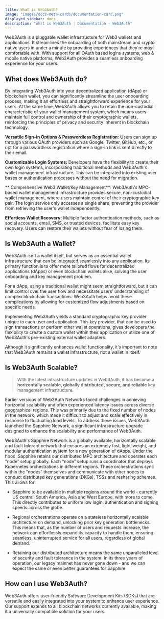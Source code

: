 ```yaml
---
title: What is Web3Auth?
image: "images/docs-meta-cards/documentation-card.png"
displayed_sidebar: docs
description: "What is Web3Auth | Documentation - Web3Auth"
---
```



Web3Auth is a pluggable wallet infrastructure for Web3 wallets and applications. It streamlines the onboarding of both mainstream and crypto native
users in under a minute by providing experiences that they're most comfortable with. With support for all OAuth based logins systems, web & mobile
native platforms, Web3Auth provides a seamless onboarding experience for your users.

## What does Web3Auth do?

By integrating Web3Auth into your decentralized application (dApp) or blockchain wallet, you can significantly streamline the user onboarding process,
making it an effortless and straightforward experience for your users. At the same time, Web3Auth allows you to retain the non-custodial
characteristic of your wallet management system, which means users maintain full control and ownership of their cryptographic wallets, reinforcing the
principles of privacy and security inherent in blockchain technology.

<ModalAnim />

**Versatile Sign-in Options & Passwordless Registration:** Users can sign up through various OAuth providers such as Google, Twitter, GitHub, etc., or
opt for a passwordless registration where a sign-in link is sent directly to their email.

**Customizable Login Systems:** Developers have the flexibility to create their own login systems, incorporating traditional methods and Web3Auth's
wallet management infrastructure. This can be integrated into existing user bases or authentication processes without the need for migration.

** Comprehensive Web3 Wallet/Key Management**: Web3Auth's MPC-based wallet management infrastructure provides secure, non-custodial wallet management,
where users maintain control of their cryptographic key pair. The login service only accesses a single share, preventing the provider from retrieving
the user's wallet independently.

**Effortless Wallet Recovery:** Multiple factor authentication methods, such as social accounts, email, SMS, or trusted devices, facilitate easy key
recovery. Users can restore their wallets without fear of losing them.

## Is Web3Auth a Wallet?

Web3Auth isn't a wallet itself, but serves as an essential wallet infrastructure that can be integrated seamlessly into any application. Its primary
function is to offer more tailored flows for decentralized applications (dApps) or even blockchain wallets alike, solving the user onboarding and key
management problem.

For a dApp, using a traditional wallet might seem straightforward, but it can limit control over the user flow and necessitate users' understanding of
complex blockchain transactions. Web3Auth helps avoid these complications by allowing for customized flow adjustments based on specific needs.

Implementing Web3Auth yields a standard cryptographic key provider unique to each user and application. This key provider, that can be used to sign
transactions or perform other wallet operations, gives developers the flexibility to create a custom wallet within their application or utilize one of
Web3Auth's pre-existing external wallet adapters.

Although it significantly enhances wallet functionality, it's important to note that Web3Auth remains a wallet infrastructure, not a wallet in itself.

## Is Web3Auth Scalable?

> With the latest infrastructure updates in Web3Auth, it has become a **horizontally scalable, globally distributed, secure, and reliable** key
> management infrastructure.

Earlier versions of Web3Auth Networks faced challenges in achieving horizontal scalability and often experienced latency issues across diverse
geographical regions. This was primarily due to the fixed number of nodes in the network, which made it difficult to adjust and scale effectively in
response to fluctuating load levels. To address these issues, Web3Auth launched the Sapphire Network, a significant infrastructure upgrade designed to
enhance the scalability and performance of Web3Auth.

Web3Auth's Sapphire Network is a globally available, horizontally scalable and fault tolerant network that ensures an extremely fast, light-weight,
and modular authentication system for a new generation of dApps. Under the hood, Sapphire retains our distributed MPC architecture and operates each
“node” setup globally. Each “node” setup runs a coordinator that deploys Kubernetes orchestrations in different regions. These orchestrations sync
within the “nodes” themselves and communicate with other nodes to conduct distributed key generations (DKGs), TSSs and resharing schemes. This allows
for:

- Sapphire to be available in multiple regions around the world - currently US central, South America, Asia and West Europe, with more to come. This
  directly contributes to uniform low login, authentication and signing speeds across the globe.

- Regional orchestrations operate on a stateless horizontally scalable architecture on demand, unlocking prior key generation bottlenecks. This means
  that, as the number of users and requests increase, the network can effortlessly expand its capacity to handle them, ensuring seamless,
  uninterrupted service for all users, regardless of global demand.

- Retaining our distributed architecture means the same unparalleled level of security and fault tolerance in the system. In its three years of
  operation, our legacy mainnet has never gone down - and we can expect the same or even better guarantees for Sapphire

## How can I use Web3Auth?

Web3Auth offers user-friendly Software Development Kits (SDKs) that are versatile and easily integrated into your system to enhance user experience.
Our support extends to all blockchain networks currently available, making it a universally compatible solution for your users.

<SDKReferenceCards />
